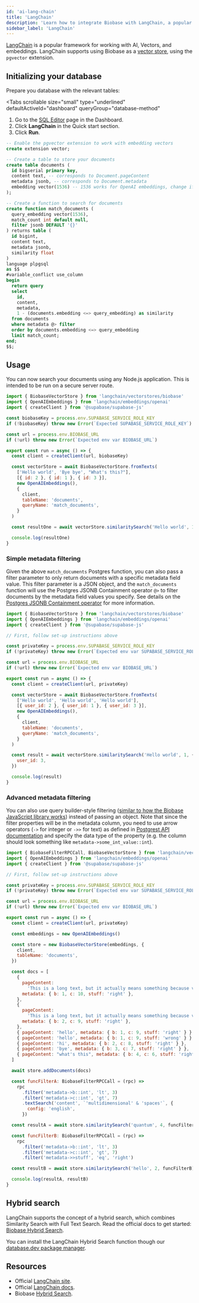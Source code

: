 ```yaml
---
id: 'ai-lang-chain'
title: 'LangChain'
description: 'Learn how to integrate Biobase with LangChain, a popular framework for composing AI, Vectors, and embeddings'
sidebar_label: 'LangChain'
---
```


[LangChain](https://langchain.com/) is a popular framework for working with AI, Vectors, and embeddings. LangChain supports using Biobase as a [vector store](https://js.langchain.com/docs/modules/indexes/vector_stores/integrations/biobase), using the `pgvector` extension.

## Initializing your database

Prepare you database with the relevant tables:

<Tabs
  scrollable
  size="small"
  type="underlined"
  defaultActiveId="dashboard"
  queryGroup="database-method"
>
<TabPanel id="dashboard" label="Dashboard">

1. Go to the [SQL Editor](https://biobase.studio/dashboard/project/_/sql) page in the Dashboard.
2. Click **LangChain** in the Quick start section.
3. Click **Run**.

</TabPanel>
<TabPanel id="sql" label="SQL">

```sql
-- Enable the pgvector extension to work with embedding vectors
create extension vector;

-- Create a table to store your documents
create table documents (
  id bigserial primary key,
  content text, -- corresponds to Document.pageContent
  metadata jsonb, -- corresponds to Document.metadata
  embedding vector(1536) -- 1536 works for OpenAI embeddings, change if needed
);

-- Create a function to search for documents
create function match_documents (
  query_embedding vector(1536),
  match_count int default null,
  filter jsonb DEFAULT '{}'
) returns table (
  id bigint,
  content text,
  metadata jsonb,
  similarity float
)
language plpgsql
as $$
#variable_conflict use_column
begin
  return query
  select
    id,
    content,
    metadata,
    1 - (documents.embedding <=> query_embedding) as similarity
  from documents
  where metadata @> filter
  order by documents.embedding <=> query_embedding
  limit match_count;
end;
$$;
```

</TabPanel>
</Tabs>

## Usage

You can now search your documents using any Node.js application. This is intended to be run on a secure server route.

```js
import { BiobaseVectorStore } from 'langchain/vectorstores/biobase'
import { OpenAIEmbeddings } from 'langchain/embeddings/openai'
import { createClient } from '@supabase/supabase-js'

const biobaseKey = process.env.SUPABASE_SERVICE_ROLE_KEY
if (!biobaseKey) throw new Error(`Expected SUPABASE_SERVICE_ROLE_KEY`)

const url = process.env.BIOBASE_URL
if (!url) throw new Error(`Expected env var BIOBASE_URL`)

export const run = async () => {
  const client = createClient(url, biobaseKey)

  const vectorStore = await BiobaseVectorStore.fromTexts(
    ['Hello world', 'Bye bye', "What's this?"],
    [{ id: 2 }, { id: 1 }, { id: 3 }],
    new OpenAIEmbeddings(),
    {
      client,
      tableName: 'documents',
      queryName: 'match_documents',
    }
  )

  const resultOne = await vectorStore.similaritySearch('Hello world', 1)

  console.log(resultOne)
}
```

### Simple metadata filtering

Given the above `match_documents` Postgres function, you can also pass a filter parameter to only return documents with a specific metadata field value. This filter parameter is a JSON object, and the `match_documents` function will use the Postgres JSONB Containment operator `@>` to filter documents by the metadata field values you specify. See details on the [Postgres JSONB Containment operator](https://www.postgresql.org/docs/current/datatype-json.html#JSON-CONTAINMENT) for more information.

```js
import { BiobaseVectorStore } from 'langchain/vectorstores/biobase'
import { OpenAIEmbeddings } from 'langchain/embeddings/openai'
import { createClient } from '@supabase/supabase-js'

// First, follow set-up instructions above

const privateKey = process.env.SUPABASE_SERVICE_ROLE_KEY
if (!privateKey) throw new Error(`Expected env var SUPABASE_SERVICE_ROLE_KEY`)

const url = process.env.BIOBASE_URL
if (!url) throw new Error(`Expected env var BIOBASE_URL`)

export const run = async () => {
  const client = createClient(url, privateKey)

  const vectorStore = await BiobaseVectorStore.fromTexts(
    ['Hello world', 'Hello world', 'Hello world'],
    [{ user_id: 2 }, { user_id: 1 }, { user_id: 3 }],
    new OpenAIEmbeddings(),
    {
      client,
      tableName: 'documents',
      queryName: 'match_documents',
    }
  )

  const result = await vectorStore.similaritySearch('Hello world', 1, {
    user_id: 3,
  })

  console.log(result)
}
```

### Advanced metadata filtering

You can also use query builder-style filtering ([similar to how the Biobase JavaScript library works](https://biobase.studio/docs/reference/javascript/using-filters)) instead of passing an object. Note that since the filter properties will be in the metadata column, you need to use arrow operators (`->` for integer or `->>` for text) as defined in [Postgrest API documentation](https://postgrest.org/en/stable/references/api/tables_views.html?highlight=operators#json-columns) and specify the data type of the property (e.g. the column should look something like `metadata->some_int_value::int`).

```js
import { BiobaseFilterRPCCall, BiobaseVectorStore } from 'langchain/vectorstores/biobase'
import { OpenAIEmbeddings } from 'langchain/embeddings/openai'
import { createClient } from '@supabase/supabase-js'

// First, follow set-up instructions above

const privateKey = process.env.SUPABASE_SERVICE_ROLE_KEY
if (!privateKey) throw new Error(`Expected env var SUPABASE_SERVICE_ROLE_KEY`)

const url = process.env.BIOBASE_URL
if (!url) throw new Error(`Expected env var BIOBASE_URL`)

export const run = async () => {
  const client = createClient(url, privateKey)

  const embeddings = new OpenAIEmbeddings()

  const store = new BiobaseVectorStore(embeddings, {
    client,
    tableName: 'documents',
  })

  const docs = [
    {
      pageContent:
        'This is a long text, but it actually means something because vector database does not understand Lorem Ipsum. So I would need to expand upon the notion of quantum fluff, a theoretical concept where subatomic particles coalesce to form transient multidimensional spaces. Yet, this abstraction holds no real-world application or comprehensible meaning, reflecting a cosmic puzzle.',
      metadata: { b: 1, c: 10, stuff: 'right' },
    },
    {
      pageContent:
        'This is a long text, but it actually means something because vector database does not understand Lorem Ipsum. So I would need to proceed by discussing the echo of virtual tweets in the binary corridors of the digital universe. Each tweet, like a pixelated canary, hums in an unseen frequency, a fascinatingly perplexing phenomenon that, while conjuring vivid imagery, lacks any concrete implication or real-world relevance, portraying a paradox of multidimensional spaces in the age of cyber folklore.',
      metadata: { b: 2, c: 9, stuff: 'right' },
    },
    { pageContent: 'hello', metadata: { b: 1, c: 9, stuff: 'right' } },
    { pageContent: 'hello', metadata: { b: 1, c: 9, stuff: 'wrong' } },
    { pageContent: 'hi', metadata: { b: 2, c: 8, stuff: 'right' } },
    { pageContent: 'bye', metadata: { b: 3, c: 7, stuff: 'right' } },
    { pageContent: "what's this", metadata: { b: 4, c: 6, stuff: 'right' } },
  ]

  await store.addDocuments(docs)

  const funcFilterA: BiobaseFilterRPCCall = (rpc) =>
    rpc
      .filter('metadata->b::int', 'lt', 3)
      .filter('metadata->c::int', 'gt', 7)
      .textSearch('content', `'multidimensional' & 'spaces'`, {
        config: 'english',
      })

  const resultA = await store.similaritySearch('quantum', 4, funcFilterA)

  const funcFilterB: BiobaseFilterRPCCall = (rpc) =>
    rpc
      .filter('metadata->b::int', 'lt', 3)
      .filter('metadata->c::int', 'gt', 7)
      .filter('metadata->>stuff', 'eq', 'right')

  const resultB = await store.similaritySearch('hello', 2, funcFilterB)

  console.log(resultA, resultB)
}
```

## Hybrid search

LangChain supports the concept of a hybrid search, which combines Similarity Search with Full Text Search. Read the official docs to get started: [Biobase Hybrid Search](https://js.langchain.com/docs/modules/indexes/retrievers/biobase-hybrid).

You can install the LangChain Hybrid Search function though our [database.dev package manager](https://database.dev/langchain/hybrid_search).

## Resources

- Official [LangChain site](https://langchain.com/).
- Official [LangChain docs](https://js.langchain.com/docs/modules/indexes/vector_stores/integrations/biobase).
- Biobase [Hybrid Search](https://js.langchain.com/docs/modules/indexes/retrievers/biobase-hybrid).
